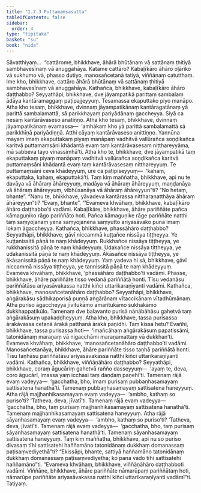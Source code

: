 ```yaml
---
title: "1.7.3 Puttamaṃsasutta"
tableOfContents: false
sidebar:
  order: 4
type: "tipitaka"
basket: "su"
book: "nida"
---
```



<DynamicBreadcrumb />

<Division number="63" book="nida">

<Paragraph number="449" book="nida">
Sāvatthiyaṃ…  “cattārome, bhikkhave, āhārā bhūtānaṃ vā sattānaṃ ṭhitiyā sambhavesīnaṃ vā anuggahāya. Katame cattāro? Kabaḷīkāro āhāro oḷāriko vā sukhumo vā, phasso dutiyo, manosañcetanā tatiyā, viññāṇaṃ catutthaṃ. Ime kho, bhikkhave, cattāro āhārā bhūtānaṃ vā sattānaṃ ṭhitiyā sambhavesīnaṃ vā anuggahāya.
</Paragraph>

<Paragraph number="450" book="nida">
Kathañca, bhikkhave, kabaḷīkāro āhāro daṭṭhabbo? Seyyathāpi, bhikkhave, dve jāyampatikā parittaṃ sambalaṃ ādāya kantāramaggaṃ paṭipajjeyyuṃ. Tesamassa ekaputtako piyo manāpo. Atha kho tesaṃ, bhikkhave, dvinnaṃ jāyampatikānaṃ kantāragatānaṃ yā parittā sambalamattā, sā parikkhayaṃ pariyādānaṃ gaccheyya. Siyā ca nesaṃ kantārāvaseso anatiṇṇo. Atha kho tesaṃ, bhikkhave, dvinnaṃ jāyampatikānaṃ evamassa—  ‘amhākaṃ kho yā parittā sambalamattā sā parikkhīṇā pariyādiṇṇā. Atthi cāyaṃ kantārāvaseso anittiṇṇo. Yannūna mayaṃ imaṃ ekaputtakaṃ piyaṃ manāpaṃ vadhitvā vallūrañca soṇḍikañca karitvā puttamaṃsāni khādantā evaṃ taṃ kantārāvasesaṃ nitthareyyāma, mā sabbeva tayo vinassimhā’ti. Atha kho te, bhikkhave, dve jāyampatikā taṃ ekaputtakaṃ piyaṃ manāpaṃ vadhitvā vallūrañca soṇḍikañca karitvā puttamaṃsāni khādantā evaṃ taṃ kantārāvasesaṃ nitthareyyuṃ. Te puttamaṃsāni ceva khādeyyuṃ, ure ca paṭipiseyyuṃ—  ‘kahaṃ, ekaputtaka, kahaṃ, ekaputtakā’ti.
</Paragraph>

<Paragraph number="451" book="nida">
Taṃ kiṃ maññatha, bhikkhave, api nu te davāya vā āhāraṃ āhāreyyuṃ, madāya vā āhāraṃ āhāreyyuṃ, maṇḍanāya vā āhāraṃ āhāreyyuṃ, vibhūsanāya vā āhāraṃ āhāreyyun”ti? “No hetaṃ, bhante”. “Nanu te, bhikkhave, yāvadeva kantārassa nittharaṇatthāya āhāraṃ āhāreyyun”ti? “Evaṃ, bhante”. “‘Evameva khvāhaṃ, bhikkhave, kabaḷīkāro āhāro daṭṭhabbo’ti vadāmi. Kabaḷīkāre, bhikkhave, āhāre pariññāte pañca kāmaguṇiko rāgo pariññāto hoti. Pañca kāmaguṇike rāge pariññāte natthi taṃ saṃyojanaṃ yena saṃyojanena saṃyutto ariyasāvako puna imaṃ lokaṃ āgaccheyya.
</Paragraph>

<Paragraph number="452" book="nida">
Kathañca, bhikkhave, phassāhāro daṭṭhabbo? Seyyathāpi, bhikkhave, gāvī niccammā kuṭṭañce nissāya tiṭṭheyya. Ye kuṭṭanissitā pāṇā te naṃ khādeyyuṃ. Rukkhañce nissāya tiṭṭheyya, ye rukkhanissitā pāṇā te naṃ khādeyyuṃ. Udakañce nissāya tiṭṭheyya, ye udakanissitā pāṇā te naṃ khādeyyuṃ. Ākāsañce nissāya tiṭṭheyya, ye ākāsanissitā pāṇā te naṃ khādeyyuṃ. Yaṃ yadeva hi sā, bhikkhave, gāvī niccammā nissāya tiṭṭheyya, ye tannissitā pāṇā te naṃ khādeyyuṃ. Evameva khvāhaṃ, bhikkhave, ‘phassāhāro daṭṭhabbo’ti vadāmi. Phasse, bhikkhave, āhāre pariññāte tisso vedanā pariññātā honti. Tīsu vedanāsu pariññātāsu ariyasāvakassa natthi kiñci uttarikaraṇīyanti vadāmi.
</Paragraph>

<Paragraph number="453" book="nida">
Kathañca, bhikkhave, manosañcetanāhāro daṭṭhabbo? Seyyathāpi, bhikkhave, aṅgārakāsu sādhikaporisā puṇṇā aṅgārānaṃ vītaccikānaṃ vītadhūmānaṃ. Atha puriso āgaccheyya jīvitukāmo amaritukāmo sukhakāmo dukkhappaṭikūlo. Tamenaṃ dve balavanto purisā nānābāhāsu gahetvā taṃ aṅgārakāsuṃ upakaḍḍheyyuṃ. Atha kho, bhikkhave, tassa purisassa ārakāvassa cetanā ārakā patthanā ārakā paṇidhi. Taṃ kissa hetu? Evañhi, bhikkhave, tassa purisassa hoti—  ‘imañcāhaṃ aṅgārakāsuṃ papatissāmi, tatonidānaṃ maraṇaṃ vā nigacchāmi maraṇamattaṃ vā dukkhan’ti. Evameva khvāhaṃ, bhikkhave, ‘manosañcetanāhāro daṭṭhabbo’ti vadāmi. Manosañcetanāya, bhikkhave, āhāre pariññāte tisso taṇhā pariññātā honti. Tīsu taṇhāsu pariññātāsu ariyasāvakassa natthi kiñci uttarikaraṇīyanti vadāmi.
</Paragraph>

<Paragraph number="454" book="nida">
Kathañca, bhikkhave, viññāṇāhāro daṭṭhabbo? Seyyathāpi, bhikkhave, coraṃ āgucāriṃ gahetvā rañño dasseyyuṃ—  ‘ayaṃ te, deva, coro āgucārī, imassa yaṃ icchasi taṃ daṇḍaṃ paṇehī’ti. Tamenaṃ rājā evaṃ vadeyya—  ‘gacchatha, bho, imaṃ purisaṃ pubbaṇhasamayaṃ sattisatena hanathā’ti. Tamenaṃ pubbaṇhasamayaṃ sattisatena haneyyuṃ. Atha rājā majjhanhikasamayaṃ evaṃ vadeyya—  ‘ambho, kathaṃ so puriso’ti? ‘Tatheva, deva, jīvatī’ti. Tamenaṃ rājā evaṃ vadeyya—  ‘gacchatha, bho, taṃ purisaṃ majjhanhikasamayaṃ sattisatena hanathā’ti. Tamenaṃ majjhanhikasamayaṃ sattisatena haneyyuṃ. Atha rājā sāyanhasamayaṃ evaṃ vadeyya—  ‘ambho, kathaṃ so puriso’ti? ‘Tatheva, deva, jīvatī’ti. Tamenaṃ rājā evaṃ vadeyya—  ‘gacchatha, bho, taṃ purisaṃ sāyanhasamayaṃ sattisatena hanathā’ti. Tamenaṃ sāyanhasamayaṃ sattisatena haneyyuṃ. Taṃ kiṃ maññatha, bhikkhave, api nu so puriso divasaṃ tīhi sattisatehi haññamāno tatonidānaṃ dukkhaṃ domanassaṃ paṭisaṃvediyethā”ti? “Ekissāpi, bhante, sattiyā haññamāno tatonidānaṃ dukkhaṃ domanassaṃ paṭisaṃvediyetha; ko pana vādo tīhi sattisatehi haññamāno”ti. “Evameva khvāhaṃ, bhikkhave, viññāṇāhāro daṭṭhabboti vadāmi. Viññāṇe, bhikkhave, āhāre pariññāte nāmarūpaṃ pariññātaṃ hoti, nāmarūpe pariññāte ariyasāvakassa natthi kiñci uttarikaraṇīyanti vadāmī”ti.

</Paragraph>
</Division>

<Paragraph number="455" type="center" book="nida">
Tatiyaṃ.
</Paragraph>